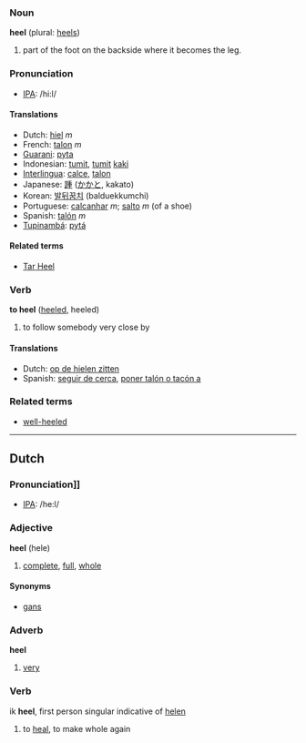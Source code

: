 ===Noun===
'''heel''' (plural: [[heels]])

#part of the foot on the backside where it becomes the leg.

===Pronunciation===
*[[w:IPA|IPA]]: /hi:l/

====Translations====
*Dutch: [[hiel]] ''m''
*French: [[talon]] ''m''
*[[Guarani]]: [[pyta]]
*Indonesian: [[tumit]], [[tumit]] [[kaki]]
*[[Interlingua]]: [[calce]], [[talon]]
*Japanese: [[踵]] ([[かかと]], kakato)
*Korean: [[발뒤꿈치]] (balduekkumchi)
*Portuguese: [[calcanhar]] ''m''; [[salto]] ''m'' (of a shoe)
*Spanish: [[talón]] ''m''
*[[Tupinambá]]: [[pytá]]

====Related terms====
*[[Tar Heel]]

===Verb===
'''to heel''' ([[heeled]], heeled)

#to follow somebody very close by

====Translations====
*Dutch: [[op de hielen zitten]]
*Spanish: [[seguir de cerca]], [[poner talón o tacón a]]

===Related terms===
*[[well-heeled]]

----

==Dutch==

===Pronunciation]]===
*[[w:IPA|IPA]]: /he:l/

===Adjective===
'''heel''' (hele)

#[[complete]], [[full]], [[whole]]

====Synonyms====
*[[gans]]

===Adverb===
'''heel'''

#[[very]]

===Verb===

ik '''heel''', first person singular indicative of [[helen]]

#to [[heal]], to make whole again